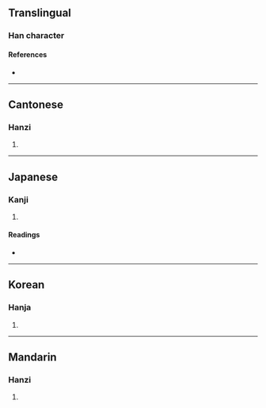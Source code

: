 {{character info/new}}
==Translingual==

===Han character===
{{Han char|rn=31|rad=囗|as=07|sn=10|four=60601|canj=WYMR|ids=⿴囗言}}

====References====
* {{Han ref|kx=0218.180|dkj=04772|dj=0446.190|hdz=10720.010|uh=5701|ud=22273|bh=D148|bd=53576}}

----

==Cantonese==

===Hanzi===
{{yue-hanzi|jyut=[[ngan4]]|y=ngan4}}

# {{defn|lang=yue|sort=囗07}}

----

==Japanese==

===Kanji===
{{ja-kanji|grade=|rs=囗07}}

# {{defn|lang=ja|sort=囗07}}

====Readings====
* {{ja-readings|on=[[ぎん]] (gin), [[ごん]] (gon), [[がん]] (gan), [[げん]] (gen)|kun=}}

----

==Korean==

===Hanja===
{{ko-hanja|hangeul=은|rv=eun|mr=ŭn}}

# {{defn|lang=ko|sort=囗07}}

----

==Mandarin==

===Hanzi===
{{cmn-hanzi|pin=[[yín]] ([[yin2]])|wg=yin<sup>2</sup>}}

# {{defn|lang=cmn|sort=囗07}}